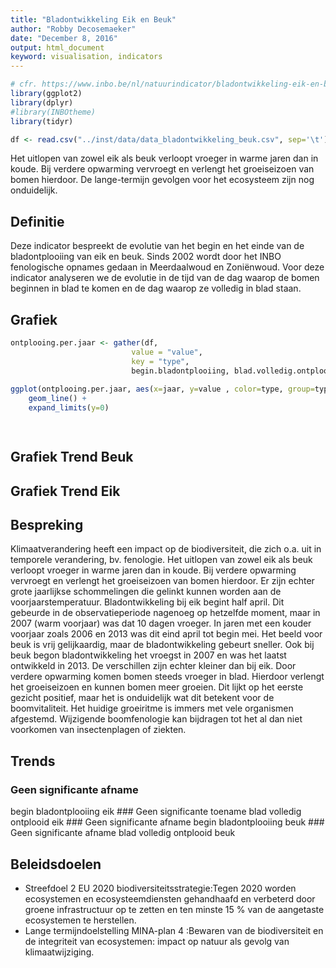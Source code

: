 ```yaml
---
title: "Bladontwikkeling Eik en Beuk"
author: "Robby Decosemaeker"
date: "December 8, 2016"
output: html_document
keyword: visualisation, indicators
---
```



```r
# cfr. https://www.inbo.be/nl/natuurindicator/bladontwikkeling-eik-en-beuk
library(ggplot2)
library(dplyr)
#library(INBOtheme)
library(tidyr)

df <- read.csv("../inst/data/data_bladontwikkeling_beuk.csv", sep='\t')
```

Het uitlopen van zowel eik als beuk verloopt vroeger in warme jaren dan in koude. Bij verdere opwarming vervroegt en verlengt het groeiseizoen van bomen hierdoor. De lange-termijn gevolgen voor het ecosysteem zijn nog onduidelijk.

## Definitie

Deze indicator bespreekt de evolutie van het begin en het einde van de bladontplooiing van eik en beuk. Sinds 2002 wordt door het INBO fenologische opnames gedaan in Meerdaalwoud en Zoniënwoud. Voor deze indicator analyseren we de evolutie in de tijd van de dag waarop de bomen beginnen in blad te komen en de dag waarop ze volledig in blad staan.

## Grafiek

```r

ontplooing.per.jaar <- gather(df,
                           value = "value",
                           key = "type",
                           begin.bladontplooiing, blad.volledig.ontplooid)
	   
ggplot(ontplooing.per.jaar, aes(x=jaar, y=value , color=type, group=type))+
    geom_line() +
    expand_limits(y=0)

	
```

## Grafiek Trend Beuk




## Grafiek Trend Eik



## Bespreking

Klimaatverandering heeft een impact op de biodiversiteit, die zich o.a. uit in temporele verandering, bv. fenologie. Het uitlopen van zowel eik als beuk verloopt vroeger in warme jaren dan in koude. Bij verdere opwarming vervroegt en verlengt het groeiseizoen van bomen hierdoor. Er zijn echter grote jaarlijkse schommelingen die gelinkt kunnen worden aan de voorjaarstemperatuur. Bladontwikkeling bij eik begint half april. Dit gebeurde in de observatieperiode nagenoeg op hetzelfde moment, maar in 2007 (warm voorjaar) was dat 10 dagen vroeger. In jaren met een kouder voorjaar zoals 2006 en 2013 was dit eind april tot begin mei.
Het beeld voor beuk is vrij gelijkaardig, maar de bladontwikkeling gebeurt sneller. Ook bij beuk begon bladontwikkeling het vroegst in 2007 en was het laatst ontwikkeld in 2013. De verschillen zijn echter kleiner dan bij eik. Door verdere opwarming komen bomen steeds vroeger in blad. Hierdoor verlengt het groeiseizoen en kunnen bomen meer groeien. Dit lijkt op het eerste gezicht positief, maar het is onduidelijk wat dit betekent voor de boomvitaliteit. Het huidige groeiritme is immers met vele organismen afgestemd. Wijzigende boomfenologie kan bijdragen tot het al dan niet voorkomen van insectenplagen of ziekten.

## Trends

### Geen significante afname
begin bladontplooiing eik
### Geen significante toename
blad volledig ontplooid eik
### Geen significante afname
begin bladontplooiing beuk
### Geen significante afname
blad volledig ontplooid beuk

## Beleidsdoelen

* Streefdoel 2 EU 2020 biodiversiteitsstrategie:Tegen 2020 worden ecosystemen en ecosysteemdiensten gehandhaafd en verbeterd door groene infrastructuur op te zetten en ten minste 15 % van de aangetaste ecosystemen te herstellen.
* Lange termijndoelstelling MINA-plan 4 :Bewaren van de biodiversiteit en de integriteit van ecosystemen: impact op natuur als gevolg van klimaatwijziging.
